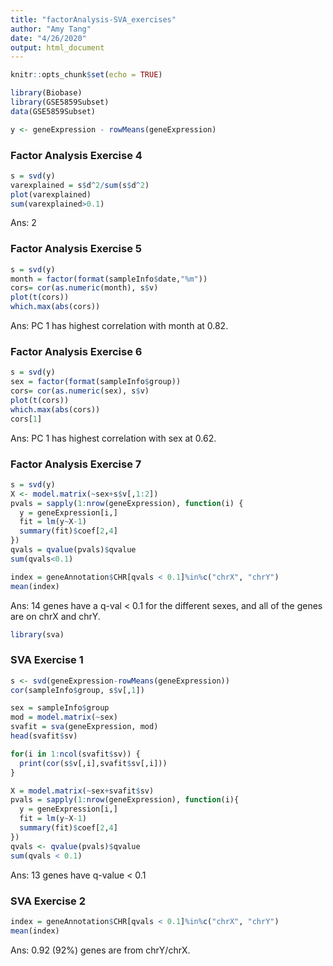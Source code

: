 ```yaml
---
title: "factorAnalysis-SVA_exercises"
author: "Amy Tang"
date: "4/26/2020"
output: html_document
---
```


```r
knitr::opts_chunk$set(echo = TRUE)
```

```r
library(Biobase)
library(GSE5859Subset)
data(GSE5859Subset)

y <- geneExpression - rowMeans(geneExpression)
```

### Factor Analysis Exercise 4
```r
s = svd(y)
varexplained = s$d^2/sum(s$d^2)
plot(varexplained)
sum(varexplained>0.1)
```
Ans: 2

### Factor Analysis Exercise 5
```r
s = svd(y)
month = factor(format(sampleInfo$date,"%m"))
cors= cor(as.numeric(month), s$v)
plot(t(cors))
which.max(abs(cors))
```
Ans: PC 1 has highest correlation with month at 0.82. 

### Factor Analysis Exercise 6
```r
s = svd(y)
sex = factor(format(sampleInfo$group))
cors= cor(as.numeric(sex), s$v)
plot(t(cors))
which.max(abs(cors))
cors[1]
```
Ans: PC 1 has highest correlation with sex at 0.62. 

### Factor Analysis Exercise 7
```r
s = svd(y)
X <- model.matrix(~sex+s$v[,1:2])
pvals = sapply(1:nrow(geneExpression), function(i) {
  y = geneExpression[i,]
  fit = lm(y~X-1)
  summary(fit)$coef[2,4]
})
qvals = qvalue(pvals)$qvalue
sum(qvals<0.1)

index = geneAnnotation$CHR[qvals < 0.1]%in%c("chrX", "chrY")
mean(index)
```
Ans: 14 genes have a q-val < 0.1 for the different sexes, and all of the genes are on chrX and chrY. 

```r
library(sva)
```
### SVA Exercise 1
```r
s <- svd(geneExpression-rowMeans(geneExpression))
cor(sampleInfo$group, s$v[,1])

sex = sampleInfo$group
mod = model.matrix(~sex)
svafit = sva(geneExpression, mod)
head(svafit$sv)

for(i in 1:ncol(svafit$sv)) {
  print(cor(s$v[,i],svafit$sv[,i]))
}

X = model.matrix(~sex+svafit$sv)
pvals = sapply(1:nrow(geneExpression), function(i){
  y = geneExpression[i,]
  fit = lm(y~X-1)
  summary(fit)$coef[2,4]
})
qvals <- qvalue(pvals)$qvalue
sum(qvals < 0.1)
```
Ans: 13 genes have q-value < 0.1

### SVA Exercise 2
```r
index = geneAnnotation$CHR[qvals < 0.1]%in%c("chrX", "chrY")
mean(index)
```
Ans: 0.92 (92%) genes are from chrY/chrX. 